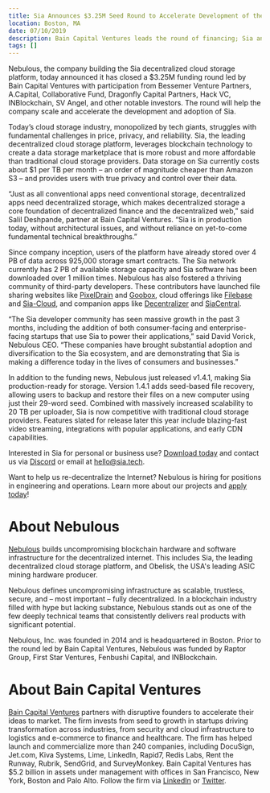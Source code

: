 ```yaml
---
title: Sia Announces $3.25M Seed Round to Accelerate Development of the Sia Decentralized Cloud Storage Platform
location: Boston, MA
date: 07/10/2019
description: Bain Capital Ventures leads the round of financing; Sia announces landmark v1.4.1 release
tags: []
---
```


Nebulous, the company building the Sia decentralized cloud storage platform, today announced it has closed a $3.25M funding round led by Bain Capital Ventures with participation from Bessemer Venture Partners, A.Capital, Collaborative Fund, Dragonfly Capital Partners, Hack VC, INBlockchain, SV Angel, and other notable investors. The round will help the company scale and accelerate the development and adoption of Sia.

Today’s cloud storage industry, monopolized by tech giants, struggles with fundamental challenges in price, privacy, and reliability. Sia, the leading decentralized cloud storage platform, leverages blockchain technology to create a data storage marketplace that is more robust and more affordable than traditional cloud storage providers. Data storage on Sia currently costs about $1 per TB per month – an order of magnitude cheaper than Amazon S3 – and provides users with true privacy and control over their data.

“Just as all conventional apps need conventional storage, decentralized apps need decentralized storage, which makes decentralized storage a core foundation of decentralized finance and the decentralized web,” said Salil Deshpande, partner at Bain Capital Ventures. “Sia is in production today, without architectural issues, and without reliance on yet-to-come fundamental technical breakthroughs.”

Since company inception, users of the platform have already stored over 4 PB of data across 925,000 storage smart contracts. The Sia network currently has 2 PB of available storage capacity and Sia software has been downloaded over 1 million times. Nebulous has also fostered a thriving community of third-party developers. These contributors have launched file sharing websites like [PixelDrain](https://pixeldrain.com/) and [Goobox](https://goobox.io/), cloud offerings like [Filebase](https://filebase.com/) and [Sia-Cloud](https://sia-cloud.tech/), and companion apps like [Decentralizer](https://keops.cc/decentralizer) and [SiaCentral](https://siacentral.com/).

“The Sia developer community has seen massive growth in the past 3 months, including the addition of both consumer-facing and enterprise-facing startups that use Sia to power their applications,” said David Vorick, Nebulous CEO. “These companies have brought substantial adoption and diversification to the Sia ecosystem, and are demonstrating that Sia is making a difference today in the lives of consumers and businesses.”

In addition to the funding news, Nebulous just released v1.4.1, making Sia production-ready for storage. Version 1.4.1 adds seed-based file recovery, allowing users to backup and restore their files on a new computer using just their 29-word seed. Combined with massively increased scalability to 20 TB per uploader, Sia is now competitive with traditional cloud storage providers. Features slated for release later this year include blazing-fast video streaming, integrations with popular applications, and early CDN capabilities.

Interested in Sia for personal or business use? [Download today](https://sia.tech/get-started) and contact us via [Discord](https://discord.gg/sia) or email at hello@sia.tech.

Want to help us re-decentralize the Internet? Nebulous is hiring for positions in engineering and operations. Learn more about our projects and [apply today](https://jobs.lever.co/SkynetLabs)!

# About Nebulous

[Nebulous](https://siasky.net/) builds uncompromising blockchain hardware and software infrastructure for the decentralized internet. This includes Sia, the leading decentralized cloud storage platform, and Obelisk, the USA's leading ASIC mining hardware producer.

Nebulous defines uncompromising infrastructure as scalable, trustless, secure, and – most important – fully decentralized. In a blockchain industry filled with hype but lacking substance, Nebulous stands out as one of the few deeply technical teams that consistently delivers real products with significant potential.

Nebulous, Inc. was founded in 2014 and is headquartered in Boston. Prior to the round led by Bain Capital Ventures, Nebulous was funded by Raptor Group, First Star Ventures, Fenbushi Capital, and INBlockchain.

# About Bain Capital Ventures

[Bain Capital Ventures](https://www.baincapitalventures.com/) partners with disruptive founders to accelerate their ideas to market. The firm invests from seed to growth in startups driving transformation across industries, from security and cloud infrastructure to logistics and e-commerce to finance and healthcare. The firm has helped launch and commercialize more than 240 companies, including DocuSign, Jet.com, Kiva Systems, Lime, LinkedIn, Rapid7, Redis Labs, Rent the Runway, Rubrik, SendGrid, and SurveyMonkey. Bain Capital Ventures has $5.2 billion in assets under management with offices in San Francisco, New York, Boston and Palo Alto. Follow the firm via [LinkedIn](https://www.linkedin.com/company/bain-capital-ventures/) or [Twitter](https://twitter.com/BainCapVC).
